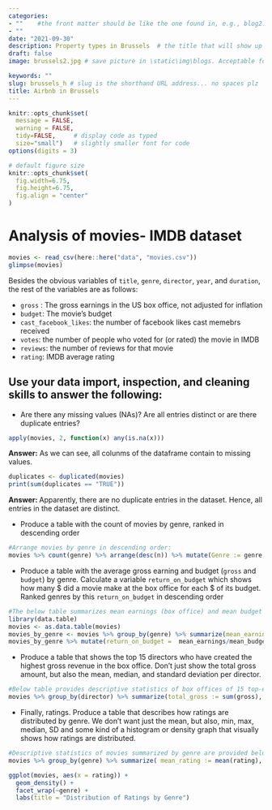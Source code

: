 ```yaml
---
categories:  
- ""    #the front matter should be like the one found in, e.g., blog2.md. It cannot be like the normal Rmd we used
- ""
date: "2021-09-30"
description: Property types in Brussels  # the title that will show up once someone gets to this page
draft: false
image: brussels2.jpg # save picture in \static\img\blogs. Acceptable formats= jpg, jpeg, or png . Your iPhone pics wont work

keywords: ""
slug: brussels_h # slug is the shorthand URL address... no spaces plz
title: Airbnb in Brussels
---
```

  



```r
knitr::opts_chunk$set(
  message = FALSE, 
  warning = FALSE, 
  tidy=FALSE,     # display code as typed
  size="small")   # slightly smaller font for code
options(digits = 3)

# default figure size
knitr::opts_chunk$set(
  fig.width=6.75, 
  fig.height=6.75,
  fig.align = "center"
)
```


# Analysis of movies- IMDB dataset
  
```r

movies <- read_csv(here::here("data", "movies.csv"))
glimpse(movies)

```

Besides the obvious variables of `title`, `genre`, `director`, `year`, and `duration`, the rest of the variables are as follows:

- `gross` : The gross earnings in the US box office, not adjusted for inflation
- `budget`: The movie's budget 
- `cast_facebook_likes`: the number of facebook likes cast memebrs received
- `votes`: the number of people who voted for (or rated) the movie in IMDB 
- `reviews`: the number of reviews for that movie
- `rating`: IMDB average rating 

## Use your data import, inspection, and cleaning skills to answer the following:

- Are there any missing values (NAs)? Are all entries distinct or are there duplicate entries?

```r
apply(movies, 2, function(x) any(is.na(x)))


```
**Answer:** As we can see, all colunms of the dataframe contain to missing values.

```r
duplicates <- duplicated(movies)
print(sum(duplicates == "TRUE"))

```
**Answer: **Apparently, there are no duplicate entries in the dataset. Hence, all entries in the dataset are distinct.

- Produce a table with the count of movies by genre, ranked in descending order

```r
#Arrange movies by genre in descending order:
movies %>% count(genre) %>% arrange(desc(n)) %>% mutate(Genre := genre, Quantity := n, genre := NULL, n := NULL)
```

- Produce a table with the average gross earning and budget (`gross` and `budget`) by genre. Calculate a variable `return_on_budget` which shows how many $ did a movie make at the box office for each $ of its budget. Ranked genres by this `return_on_budget` in descending order

```r
#The below table summarizes mean earnings (box office) and mean budget by genre. Entries are ranked by the "return on budget" variable
library(data.table)
movies <- as.data.table(movies)
movies_by_genre <- movies %>% group_by(genre) %>% summarize(mean_earnings := mean(gross), mean_budget := mean(budget))
movies_by_genre %>% mutate(return_on_budget =  mean_earnings/mean_budget) %>% arrange(desc(return_on_budget))
```

- Produce a table that shows the top 15 directors who have created the highest gross revenue in the box office. Don't just show the total gross amount, but also the mean, median, and standard deviation per director.

```r
#Below table provides descriptive statistics of box offices of 15 top-earning directors
movies %>% group_by(director) %>% summarize(total_gross := sum(gross), mean_gross := mean(gross), median_gross := median(gross), sd_gross := sd(gross)) %>% arrange(desc(total_gross)) %>% head(15)
```

- Finally, ratings. Produce a table that describes how ratings are distributed by genre. We don't want just the mean, but also, min, max, median, SD and some kind of a histogram or density graph that visually shows how ratings are distributed. 

```r
#Descriptive statistics of movies summarized by genre are provided below:
movies %>% group_by(genre) %>% summarize( mean_rating := mean(rating), median_rating := median(rating), sd_rating := sd(rating), min_rating := min(rating), max_rating := max(rating)) %>% arrange(desc(mean_rating))

```

```r
ggplot(movies, aes(x = rating)) +
  geom_density() +
  facet_wrap(~genre) +
  labs(title = "Distribution of Ratings by Genre")
```
